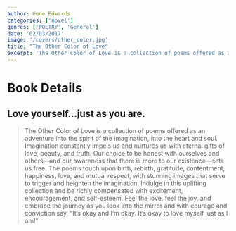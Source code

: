 ```yaml
---
author: Gene Edwards
categories: ['novel']
genres: ['POETRY', 'General']
date: '02/03/2017'
image: '/covers/other_color.jpg'
title: "The Other Color of Love"
excerpt: 'The Other Color of Love is a collection of poems offered as an adventure into the spirit of the imagination, into the heart and soul. Imagination constantly impels us and nurtures us with eternal gifts of love, beauty, and truth. Our choice to be honest with ourselves and others—and our awareness that there is more to our existence—sets us free. The poems touch upon birth, rebirth, gratitude, ...'
---
```


# Book Details

## Love yourself...just as you are.

<blockquote>
The Other Color of Love is a collection of poems offered as an adventure into the spirit of the imagination, into the heart and soul. Imagination constantly impels us and nurtures us with eternal gifts of love, beauty, and truth. Our choice to be honest with ourselves and others—and our awareness that there is more to our existence—sets us free. The poems touch upon birth, rebirth, gratitude, contentment, happiness, love, and mutual respect, with stunning images that serve to trigger and heighten the imagination. Indulge in this uplifting collection and be richly compensated with excitement, encouragement, and self-esteem. Feel the love, feel the joy, and embrace the journey as you look into the mirror and with courage and conviction say, “It’s okay and I’m okay. It’s okay to love myself just as I am!” 
</blockquote>